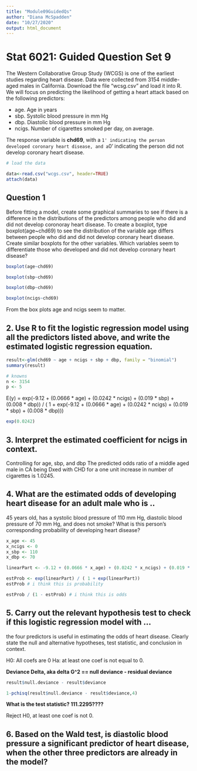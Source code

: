 ```yaml
---
title: "Module09GuidedQs"
author: "Diana McSpadden"
date: "10/27/2020"
output: html_document
---
```

# Stat 6021: Guided Question Set 9


The Western Collaborative Group Study (WCGS) is one of the earliest studies regarding
heart disease. Data were collected from 3154 middle-aged males in California. Download
the file "wcsg.csv" and load it into R. We will focus on predicting the likelihood of getting
a heart attack based on the following predictors:

* age. Age in years
* sbp. Systolic blood pressure in mm Hg
* dbp. Diastolic blood pressure in mm Hg
* ncigs. Number of cigarettes smoked per day, on average.

The response variable is **chd69**, with a `1' indicating the person developed coronary heart
disease, and a `0' indicating the person did not develop coronary heart disease.
```r
# load the data

data<-read.csv("wcgs.csv", header=TRUE)
attach(data)
```

## Question 1
Before fitting a model, create some graphical summaries to see if there is a difference in
the distributions of the predictors among people who did and did not develop coronoray
heart disease. To create a boxplot, type boxplot(age~chd69) to see the distribution
of the variable age differs between people who did and did not develop coronary heart
disease. Create similar boxplots for the other variables. Which variables seem to
differentiate those who developed and did not develop coronary heart disease?

```r

boxplot(age~chd69)

boxplot(sbp~chd69)

boxplot(dbp~chd69)

boxplot(ncigs~chd69)
```
From the box plots age and ncigs seem to matter.

## 2. Use R to fit the logistic regression model using all the predictors listed above, and write the estimated logistic regression equation.

```r

result<-glm(chd69 ~ age + ncigs + sbp + dbp, family = "binomial")
summary(result)

# knowns
n <- 3154
p <- 5

```

E(y) = exp(-9.12 + (0.0666 * age) + (0.0242 * ncigs) + (0.019 * sbp) + (0.008 * dbp)) / ( 1 + exp(-9.12 + (0.0666 * age) + (0.0242 * ncigs) + (0.019 * sbp) + (0.008 * dbp)))

```r
exp(0.0242)
```



## 3. Interpret the estimated coefficient for ncigs in context.

Controlling for age, sbp, and dbp The predicted odds ratio of a middle aged male in CA being Dxed with CHD for a one unit increase in number of cigarettes is 1.0245.

## 4. What are the estimated odds of developing heart disease for an adult male who is ..
45 years old, has a systolic blood pressure of 110 mm Hg, diastolic blood pressure of 70 mm Hg, and does not smoke? What is this person's corresponding probability of developing heart disease?

```r
x_age <- 45
x_ncigs <- 0
x_sbp <- 110
x_dbp <- 70

linearPart <- -9.12 + (0.0666 * x_age) + (0.0242 * x_ncigs) + (0.019 * x_sbp) + (0.008 * x_dbp)

estProb <- exp(linearPart) / ( 1 + exp(linearPart))
estProb # i think this is probability

estProb / (1 - estProb) # i think this is odds

```

## 5. Carry out the relevant hypothesis test to check if this logistic regression model with ...
the four predictors is useful in estimating the odds of heart disease. Clearly state the null and alternative hypotheses, test statistic, and conclusion in context.

H0: All coefs are 0
Ha: at least one coef is not equal to 0.

**Deviance Delta, aka delta G^2 == null deviance - residual deviance**

```r
result$null.deviance - result$deviance

1-pchisq(result$null.deviance - result$deviance,4)
```
**What is the test statistic? 111.2295????**

Reject H0, at least one coef is not 0.


## 6. Based on the Wald test, is diastolic blood pressure a significant predictor of heart disease, when the other three predictors are already in the model?







































